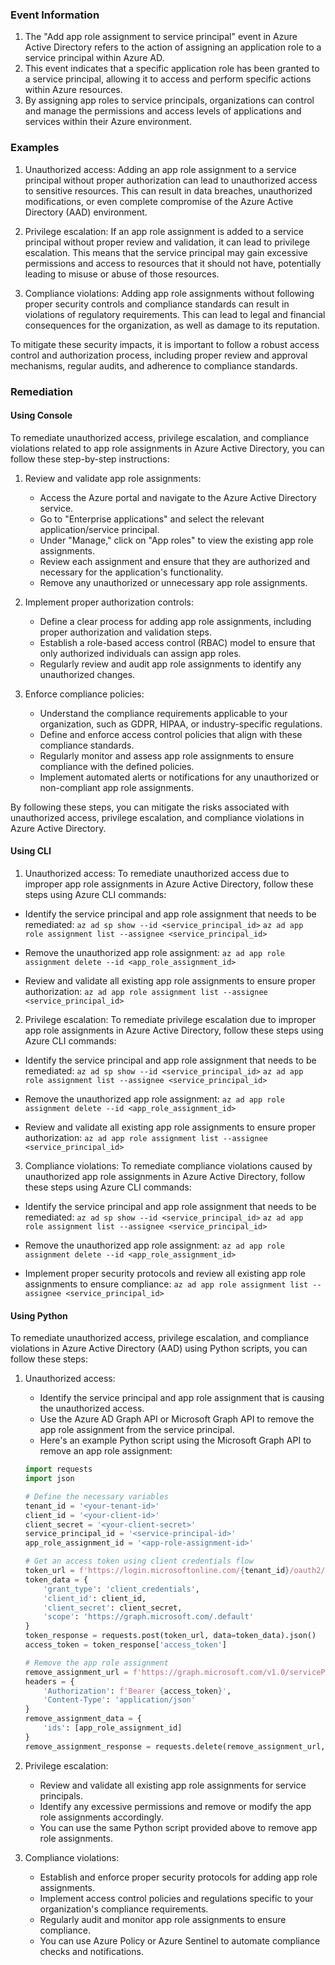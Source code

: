 
### Event Information

1. The "Add app role assignment to service principal" event in Azure Active Directory refers to the action of assigning an application role to a service principal within Azure AD.
2. This event indicates that a specific application role has been granted to a service principal, allowing it to access and perform specific actions within Azure resources.
3. By assigning app roles to service principals, organizations can control and manage the permissions and access levels of applications and services within their Azure environment.


### Examples

1. Unauthorized access: Adding an app role assignment to a service principal without proper authorization can lead to unauthorized access to sensitive resources. This can result in data breaches, unauthorized modifications, or even complete compromise of the Azure Active Directory (AAD) environment.

2. Privilege escalation: If an app role assignment is added to a service principal without proper review and validation, it can lead to privilege escalation. This means that the service principal may gain excessive permissions and access to resources that it should not have, potentially leading to misuse or abuse of those resources.

3. Compliance violations: Adding app role assignments without following proper security controls and compliance standards can result in violations of regulatory requirements. This can lead to legal and financial consequences for the organization, as well as damage to its reputation.

To mitigate these security impacts, it is important to follow a robust access control and authorization process, including proper review and approval mechanisms, regular audits, and adherence to compliance standards.

### Remediation

#### Using Console

To remediate unauthorized access, privilege escalation, and compliance violations related to app role assignments in Azure Active Directory, you can follow these step-by-step instructions:

1. Review and validate app role assignments:
   - Access the Azure portal and navigate to the Azure Active Directory service.
   - Go to "Enterprise applications" and select the relevant application/service principal.
   - Under "Manage," click on "App roles" to view the existing app role assignments.
   - Review each assignment and ensure that they are authorized and necessary for the application's functionality.
   - Remove any unauthorized or unnecessary app role assignments.

2. Implement proper authorization controls:
   - Define a clear process for adding app role assignments, including proper authorization and validation steps.
   - Establish a role-based access control (RBAC) model to ensure that only authorized individuals can assign app roles.
   - Regularly review and audit app role assignments to identify any unauthorized changes.

3. Enforce compliance policies:
   - Understand the compliance requirements applicable to your organization, such as GDPR, HIPAA, or industry-specific regulations.
   - Define and enforce access control policies that align with these compliance standards.
   - Regularly monitor and assess app role assignments to ensure compliance with the defined policies.
   - Implement automated alerts or notifications for any unauthorized or non-compliant app role assignments.

By following these steps, you can mitigate the risks associated with unauthorized access, privilege escalation, and compliance violations in Azure Active Directory.

#### Using CLI

1. Unauthorized access: To remediate unauthorized access due to improper app role assignments in Azure Active Directory, follow these steps using Azure CLI commands:

- Identify the service principal and app role assignment that needs to be remediated:
  `az ad sp show --id <service_principal_id>`
  `az ad app role assignment list --assignee <service_principal_id>`

- Remove the unauthorized app role assignment:
  `az ad app role assignment delete --id <app_role_assignment_id>`

- Review and validate all existing app role assignments to ensure proper authorization:
  `az ad app role assignment list --assignee <service_principal_id>`

2. Privilege escalation: To remediate privilege escalation due to improper app role assignments in Azure Active Directory, follow these steps using Azure CLI commands:

- Identify the service principal and app role assignment that needs to be remediated:
  `az ad sp show --id <service_principal_id>`
  `az ad app role assignment list --assignee <service_principal_id>`

- Remove the unauthorized app role assignment:
  `az ad app role assignment delete --id <app_role_assignment_id>`

- Review and validate all existing app role assignments to ensure proper authorization:
  `az ad app role assignment list --assignee <service_principal_id>`

3. Compliance violations: To remediate compliance violations caused by unauthorized app role assignments in Azure Active Directory, follow these steps using Azure CLI commands:

- Identify the service principal and app role assignment that needs to be remediated:
  `az ad sp show --id <service_principal_id>`
  `az ad app role assignment list --assignee <service_principal_id>`

- Remove the unauthorized app role assignment:
  `az ad app role assignment delete --id <app_role_assignment_id>`

- Implement proper security protocols and review all existing app role assignments to ensure compliance:
  `az ad app role assignment list --assignee <service_principal_id>`

#### Using Python

To remediate unauthorized access, privilege escalation, and compliance violations in Azure Active Directory (AAD) using Python scripts, you can follow these steps:

1. Unauthorized access:
   - Identify the service principal and app role assignment that is causing the unauthorized access.
   - Use the Azure AD Graph API or Microsoft Graph API to remove the app role assignment from the service principal.
   - Here's an example Python script using the Microsoft Graph API to remove an app role assignment:

   ```python
   import requests
   import json

   # Define the necessary variables
   tenant_id = '<your-tenant-id>'
   client_id = '<your-client-id>'
   client_secret = '<your-client-secret>'
   service_principal_id = '<service-principal-id>'
   app_role_assignment_id = '<app-role-assignment-id>'

   # Get an access token using client credentials flow
   token_url = f'https://login.microsoftonline.com/{tenant_id}/oauth2/v2.0/token'
   token_data = {
       'grant_type': 'client_credentials',
       'client_id': client_id,
       'client_secret': client_secret,
       'scope': 'https://graph.microsoft.com/.default'
   }
   token_response = requests.post(token_url, data=token_data).json()
   access_token = token_response['access_token']

   # Remove the app role assignment
   remove_assignment_url = f'https://graph.microsoft.com/v1.0/servicePrincipals/{service_principal_id}/appRoleAssignedTo'
   headers = {
       'Authorization': f'Bearer {access_token}',
       'Content-Type': 'application/json'
   }
   remove_assignment_data = {
       'ids': [app_role_assignment_id]
   }
   remove_assignment_response = requests.delete(remove_assignment_url, headers=headers, data=json.dumps(remove_assignment_data))
   ```

2. Privilege escalation:
   - Review and validate all existing app role assignments for service principals.
   - Identify any excessive permissions and remove or modify the app role assignments accordingly.
   - You can use the same Python script provided above to remove app role assignments.

3. Compliance violations:
   - Establish and enforce proper security protocols for adding app role assignments.
   - Implement access control policies and regulations specific to your organization's compliance requirements.
   - Regularly audit and monitor app role assignments to ensure compliance.
   - You can use Azure Policy or Azure Sentinel to automate compliance checks and notifications.

